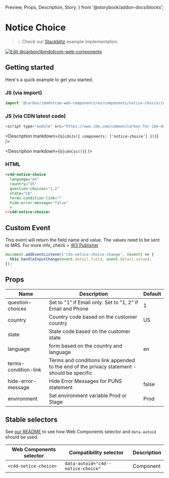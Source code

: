   Preview,
  Props,
  Description,
  Story,
} from '@storybook/addon-docs/blocks';

# Notice Choice

> 💡 Check our
> [Stackblitz](https://stackblitz.com/github/carbon-design-system/carbon-for-ibm-dotcom/tree/main/packages/web-components/examples/stackblitz/components/notice-choice)
> example implementation.

[![Edit @carbon/ibmdotcom-web-components](https://developer.stackblitz.com/img/open_in_stackblitz.svg)](https://stackblitz.com/github/carbon-design-system/carbon-for-ibm-dotcom/tree/main/packages/web-components/examples/stackblitz/components/notice-choice)

## Getting started

Here's a quick example to get you started.

### JS (via import)

```javascript
import '@carbon/ibmdotcom-web-components/es/components/notice-choice/index.js';
```

### JS (via CDN latest code) 

```javascript
<script type="module" src="https://www.ibm.com/common/carbon-for-ibm-dotcom/tag/v2/latest/notice-choice.min.js"></script>
```


<Description markdown={`${cdnJs({ components: ['notice-choice'] })}`} />

<Description markdown={`${cdnCss()}`} />



### HTML

```html
<c4d-notice-choice
  language="en"
  country="US"
  question-choices="1,2"
  state="CA"
  terms-condition-link=""
  hide-error-message="false"
  >
</c4d-notice-choice>
```

## Custom Event

This event will return the field name and value. The values need to be sent to
MRS. For more info, check >
[W3 Publisher](https://w3.ibm.com/w3publisher/urx/notice-and-choice)

```javascript
document.addEventListener('cds-notice-choice-change', (event) => {
  this.handleInputChange(event.detail.field, event.detail.value);
});
```

## Props

| Name                 | Description                                                                                 | Default |
| -------------------- | ------------------------------------------------------------------------------------------- | ------- |
| question-choices     | Set to "1" if Email only. Set to "1, 2" if Email and Phone                                  | 1       |
| country              | Country code based on the customer country                                                  | US      |
| state                | State code based on the customer state                                                      |         |
| language             | form based on the country and language                                                      | en      |
| terms-condition-link | Terms and conditions link appended to the end of the privacy statement - should be specific |         |
| hide-error-message   | Hide Error Messages for PUNS statement                                                      | false   |
| environment          | Set environment variable Prod or Stage                                                      | Prod    |

<Props of="c4d-notice-choice" />

## Stable selectors

See
[our README](https://github.com/carbon-design-system/carbon-for-ibm-dotcom/tree/main/packages/web-components#stable-selectors-for-analytics-and-integratione2e-testing-in-web-components)
to see how Web Components selector and `data-autoid` should be used.

| Web Components selector | Compatibility selector             | Description |
| ----------------------- | ---------------------------------- | ----------- |
| `<c4d-notice-choice>`   | `data-autoid="c4d--notice-choice"` | Component   |

<Description markdown={contributing} />
